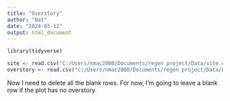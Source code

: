 ```yaml
---
title: "Overstory"
author: "Nat"
date: "2024-03-12"
output: html_document
---
```


```r
library(tidyverse)

site <- read.csv("C:/Users/nmac2000/Documents/regen project/Data/site.csv")
overstory <- read.csv("C:/Users/nmac2000/Documents/regen project/Data/Overstory.csv")

```

Now I need to delete all the blank rows. For now, I'm going to leave a blank row if the plot has no overstory
```r

```

